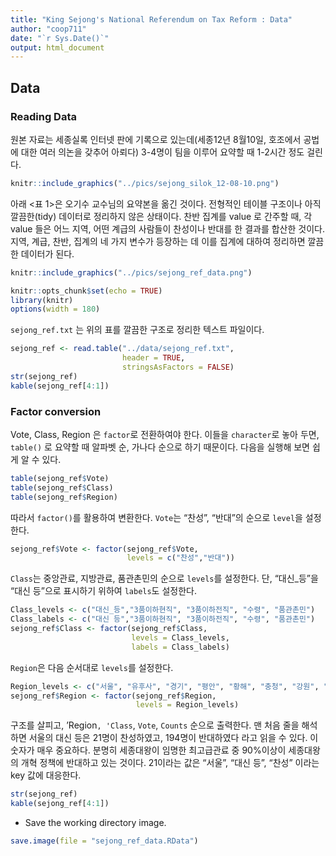 ```yaml
---
title: "King Sejong's National Referendum on Tax Reform : Data"
author: "coop711"
date: "`r Sys.Date()`"
output: html_document
---
```


## Data

### Reading Data 

원본 자료는 세종실록 인터넷 판에 기록으로 있는데(세종12년 8월10일, 호조에서 공법에 대한 여러 의논을 갖추어 아뢰다) 3-4명이 팀을 이루어 요약할 때 1-2시간 정도 걸린다.

```r
knitr::include_graphics("../pics/sejong_silok_12-08-10.png")
```

아래 <표 1>은 오기수 교수님의 요약본을 옮긴 것이다. 전형적인 테이블 구조이나 아직 깔끔한(tidy) 데이터로 정리하지 않은 상태이다. 찬반 집계를 value 로 간주할 때, 각 value 들은 어느 지역, 어떤 계급의 사람들이 찬성이나 반대를 한 결과를 합산한 것이다. 지역, 계급, 찬반, 집계의 네 가지 변수가 등장하는 데 이를 집계에 대하여 정리하면 깔끔한 데이터가 된다. 

```r
knitr::include_graphics("../pics/sejong_ref_data.png")
```

```r
knitr::opts_chunk$set(echo = TRUE)
library(knitr)
options(width = 180)
```

`sejong_ref.txt` 는 위의 표를 깔끔한 구조로 정리한 텍스트 파일이다.

```r
sejong_ref <- read.table("../data/sejong_ref.txt", 
                         header = TRUE,
                         stringsAsFactors = FALSE)
str(sejong_ref)
kable(sejong_ref[4:1])
```

### Factor conversion

Vote, Class, Region 은 `factor`로 전환하여야 한다. 이들을 `character`로 놓아 두면, `table()` 로 요약할 때  알파벳 순, 가나다 순으로 하기 때문이다.  다음을 실행해 보면 쉽게 알 수 있다.

```r
table(sejong_ref$Vote)
table(sejong_ref$Class)
table(sejong_ref$Region)
```

따라서 `factor()`를 활용하여 변환한다. `Vote`는 "찬성", "반대"의 순으로 `level`을 설정한다. 

```r
sejong_ref$Vote <- factor(sejong_ref$Vote, 
                          levels = c("찬성","반대"))
```

`Class`는 중앙관료, 지방관료, 품관촌민의 순으로 `levels`를 설정한다. 단, "대신_등"을 "대신 등"으로 표시하기 위하여 `labels`도 설정한다.

```r
Class_levels <- c("대신_등","3품이하현직", "3품이하전직", "수령", "품관촌민")
Class_labels <- c("대신 등","3품이하현직", "3품이하전직", "수령", "품관촌민")
sejong_ref$Class <- factor(sejong_ref$Class, 
                           levels = Class_levels, 
                           labels = Class_labels)
```

`Region`은 다음 순서대로 `levels`를 설정한다.  

```r
Region_levels <- c("서울", "유후사", "경기", "평안", "황해", "충청", "강원", "함길", "경상", "전라")
sejong_ref$Region <- factor(sejong_ref$Region, 
                            levels = Region_levels)
```

구조를 살피고, 'Region`, 'Class`, `Vote`, `Counts` 순으로 출력한다. 맨 처음 줄을 해석하면  서울의 대신 등은 21명이 찬성하였고, 194명이 반대하였다 라고 읽을 수 있다. 이 숫자가 매우 중요하다. 분명히 세종대왕이 임명한 최고급관료 중 90%이상이 세종대왕의 개혁 정책에 반대하고 있는 것이다. 21이라는 값은 "서울", "대신 등", "찬성" 이라는 key 값에 대응한다. 

```r
str(sejong_ref)
kable(sejong_ref[4:1])
```

- Save the working directory image.

```r
save.image(file = "sejong_ref_data.RData")
```

